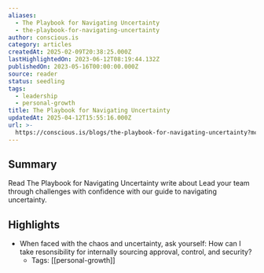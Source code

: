 ```yaml
---
aliases:
  - The Playbook for Navigating Uncertainty
  - the-playbook-for-navigating-uncertainty
author: conscious.is
category: articles
createdAt: 2025-02-09T20:38:25.000Z
lastHighlightedOn: 2023-06-12T08:19:44.132Z
publishedOn: 2023-05-16T00:00:00.000Z
source: reader
status: seedling
tags:
  - leadership
  - personal-growth
title: The Playbook for Navigating Uncertainty
updatedAt: 2025-04-12T15:55:16.000Z
url: >-
  https://conscious.is/blogs/the-playbook-for-navigating-uncertainty?mc_cid=f0de273f36&mc_eid=0f71759f49
---
```

## Summary

Read The Playbook for Navigating Uncertainty write about Lead your team through challenges with confidence with our guide to navigating uncertainty.

## Highlights

- When faced with the chaos and uncertainty, ask yourself:
  How can I take resonsibility for internally sourcing approval, control, and security?
    - Tags: [[personal-growth]]
